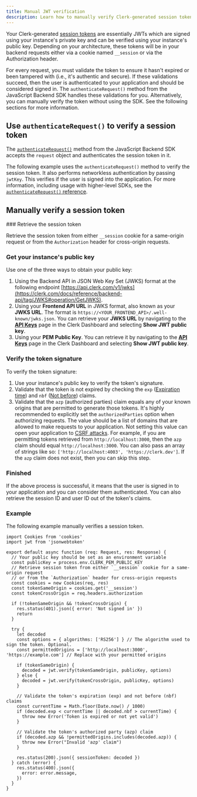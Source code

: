 ```yaml
---
title: Manual JWT verification
description: Learn how to manually verify Clerk-generated session tokens (JWTs).
---
```


Your Clerk-generated [session tokens](/docs/backend-requests/resources/session-tokens) are essentially JWTs which are signed using your instance's private key and can be verified using your instance's public key. Depending on your architecture, these tokens will be in your backend requests either via a cookie named `__session` or via the Authorization header.

For every request, you must validate the token to ensure it hasn't expired or been tampered with (i.e., it's authentic and secure). If these validations succeed, then the user is authenticated to your application and should be considered signed in. The `authenticateRequest()` method from the JavaScript Backend SDK handles these validations for you. Alternatively, you can manually verify the token without using the SDK. See the following sections for more information.

## Use `authenticateRequest()` to verify a session token

The [`authenticateRequest()`](/docs/references/backend/authenticate-request) method from the JavaScript Backend SDK accepts the `request` object and authenticates the session token in it.

The following example uses the `authenticateRequest()` method to verify the session token. It also performs networkless authentication by passing `jwtKey`. This verifies if the user is signed into the application. For more information, including usage with higher-level SDKs, see the [`authenticateRequest()` reference](/docs/references/backend/authenticate-request).

<Include src="_partials/authenticate-req" />

## Manually verify a session token

<Steps>
  ### Retrieve the session token

  Retrieve the session token from either `__session` cookie for a same-origin request or from the `Authorization` header for cross-origin requests.

  ### Get your instance's public key

  Use one of the three ways to obtain your public key:

  1. Using the Backend API in JSON Web Key Set (JWKS) format at the following endpoint [https://api.clerk.com/v1/jwks](https://clerk.com/docs/reference/backend-api/tag/JWKS#operation/GetJWKS).
  1. Using your **Frontend API URL** in JWKS format, also known as your **JWKS URL**. The format is `https://<YOUR_FRONTEND_API>/.well-known/jwks.json`. You can retrieve your **JWKS URL** by navigating to the [**API Keys**](https://dashboard.clerk.com/last-active?path=api-keys) page in the Clerk Dashboard and selecting **Show JWT public key**.
  1. Using your **PEM Public Key**. You can retrieve it by navigating to the [**API Keys**](https://dashboard.clerk.com/last-active?path=api-keys) page in the Clerk Dashboard and selecting **Show JWT public key**.

  ### Verify the token signature

  To verify the token signature:

  1. Use your instance's public key to verify the token's signature.
  1. Validate that the token is not expired by checking the `exp` ([Expiration time](https://datatracker.ietf.org/doc/html/rfc7519#section-4.1.4)) and `nbf` ([Not before](https://datatracker.ietf.org/doc/html/rfc7519#section-4.1.5)) claims.
  1. Validate that the `azp` (authorized parties) claim equals any of your known origins that are permitted to generate those tokens. It's highly recommended to explicitly set the `authorizedParties` option when authorizing requests. The value should be a list of domains that are allowed to make requests to your application. Not setting this value can open your application to [CSRF attacks](https://owasp.org/www-community/attacks/csrf). For example, if you are permitting tokens retrieved from `http://localhost:3000`, then the `azp` claim should equal `http://localhost:3000`. You can also pass an array of strings like so: `['http://localhost:4003', 'https://clerk.dev']`. If the `azp` claim does not exist, then you can skip this step.

  ### Finished

  If the above process is successful, it means that the user is signed in to your application and you can consider them authenticated. You can also retrieve the session ID and user ID out of the token's claims.
</Steps>

### Example

The following example manually verifies a session token.

```tsx
import Cookies from 'cookies'
import jwt from 'jsonwebtoken'

export default async function (req: Request, res: Response) {
  // Your public key should be set as an environment variable
  const publicKey = process.env.CLERK_PEM_PUBLIC_KEY
  // Retrieve session token from either `__session` cookie for a same-origin request
  // or from the `Authorization` header for cross-origin requests
  const cookies = new Cookies(req, res)
  const tokenSameOrigin = cookies.get('__session')
  const tokenCrossOrigin = req.headers.authorization

  if (!tokenSameOrigin && !tokenCrossOrigin) {
    res.status(401).json({ error: 'Not signed in' })
    return
  }

  try {
    let decoded
    const options = { algorithms: ['RS256'] } // The algorithm used to sign the token. Optional.
    const permittedOrigins = ['http://localhost:3000', 'https://example.com'] // Replace with your permitted origins

    if (tokenSameOrigin) {
      decoded = jwt.verify(tokenSameOrigin, publicKey, options)
    } else {
      decoded = jwt.verify(tokenCrossOrigin, publicKey, options)
    }

    // Validate the token's expiration (exp) and not before (nbf) claims
    const currentTime = Math.floor(Date.now() / 1000)
    if (decoded.exp < currentTime || decoded.nbf > currentTime) {
      throw new Error('Token is expired or not yet valid')
    }

    // Validate the token's authorized party (azp) claim
    if (decoded.azp && !permittedOrigins.includes(decoded.azp)) {
      throw new Error("Invalid 'azp' claim")
    }

    res.status(200).json({ sessionToken: decoded })
  } catch (error) {
    res.status(400).json({
      error: error.message,
    })
  }
}
```
